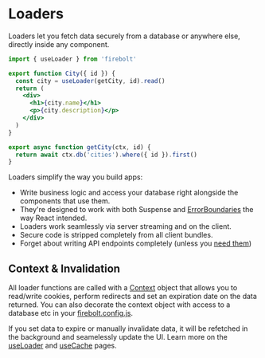 <Metadata
  title='Getting Started: Loader'
  description='Learn how to use Loaders in a new Firebolt app.'
/>

# Loaders

Loaders let you fetch data securely from a database or anywhere else, directly inside any component.

```jsx title='components/City.js' lineNumbers
import { useLoader } from 'firebolt'

export function City({ id }) {
  const city = useLoader(getCity, id).read()
  return (
    <div>
      <h1>{city.name}</h1>
      <p>{city.description}</p>
    </div>
  )
}

export async function getCity(ctx, id) {
  return await ctx.db('cities').where({ id }).first()
}
```

Loaders simplify the way you build apps:

- Write business logic and access your database right alongside the components that use them.
- They're designed to work with both Suspense and [ErrorBoundaries](/docs/ref/error-boundary) the way React intended.
- Loaders work seamlessly via server streaming and on the client.
- Secure code is stripped completely from all client bundles.
- Forget about writing API endpoints completely (unless you [need them](/docs/ref/handler-js))

## Context & Invalidation

All loader functions are called with a [Context](/docs/ref/context) object that allows you to read/write cookies, perform redirects and set an expiration date on the data returned.
You can also decorate the context object with access to a database etc in your [firebolt.config.js](/docs/ref/config).

If you set data to expire or manually invalidate data, it will be refetched in the background and seamelessly update the UI. Learn more on the [useLoader](/docs/ref/useLoader) and [useCache](/docs/ref/useCache) pages.
